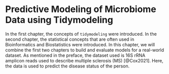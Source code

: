 # Predictive Modeling of Microbiome Data using Tidymodeling

In the first chapter, the concepts of `tidymodeling` were introduced. In the second chapter, the statistical concepts that are often used in Bioinformatics and Biostatistics were introduced. In this chapter, we will combine the first two chapters to build and evaluate models for a real-world dataset. As mentioned in the preface, the dataset used is 16S rRNA amplicon reads used to describe multiple sclerosis (MS) [@Cox2021]. Here, the data is used to predict the disease status of the person.